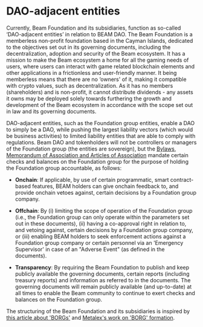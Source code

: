 # DAO-adjacent entities

Currently, Beam Foundation and its subsidiaries, function as so-called ‘DAO-adjacent entities’ in relation to BEAM DAO. The Beam Foundation is a memberless non-profit foundation based in the Cayman Islands, dedicated to the objectives set out in its governing documents, including the decentralization, adoption and security of the Beam ecosystem. It has a mission to make the Beam ecosystem a home for all the gaming needs of users, where users can interact with game related blockchain elements and other applications in a frictionless and user-friendly manner. It being memberless means that there are no ‘owners' of it, making it compatible with crypto values, such as decentralization. As it has no members (shareholders) and is non-profit, it cannot distribute dividends - any assets it owns may be deployed solely towards furthering the growth and development of the Beam ecosystem in accordance with the scope set out in law and its governing documents. 

DAO-adjacent entities, such as the Foundation group entities, enable a DAO to simply be a DAO, while pushing the largest liability vectors (which would be business activities) to limited liability entities that are able to comply with regulations. Beam DAO and tokenholders will not be controllers or managers of the Foundation group (the entities are sovereign), but the [Bylaws, Memorandum of Association and Articles of Association](https://github.com/BuildOnBeam/governance/tree/main/beam-foundation) mandate certain checks and balances on the Foundation group for the purpose of holding the Foundation group accountable, as follows:

- **Onchain**: If applicable, by use of certain programmatic, smart contract-based features, BEAM holders can give onchain feedback to, and provide onchain vetoes against, certain decisions by a Foundation group company.

- **Offchain**: By (i) limiting the scope of operation of the Foundation group (i.e., the Foundation group can only operate within the parameters set out in these documents), (ii) having a co-approval right in relation to, and vetoing against, certain decisions by a Foundation group company, or (iii) enabling BEAM holders to seek enforcement actions against a Foundation group company or certain personnel via an 'Emergency Supervisor' in case of an "Adverse Event" (as defined in the documents).

- **Transparency**: By requiring the Beam Foundation to publish and keep publicly available the governing documents, certain reports (including treasury reports) and information as referred to in the documents. The governing documents will remain publicly available (and up-to-date) at all times to enable the Beam community to continue to exert checks and balances on the Foundation group.

The structuring of the Beam Foundation and its subsidiaries is inspired by [this article about 'BORGs'](https://delphilabs.medium.com/assimilating-the-borg-a-new-cryptolegal-framework-for-dao-adjacent-entities-569e54a43f83) and [Metalex's work on 'BORG' formation](https://metalex.substack.com/p/the-metalex-whitepaper).
